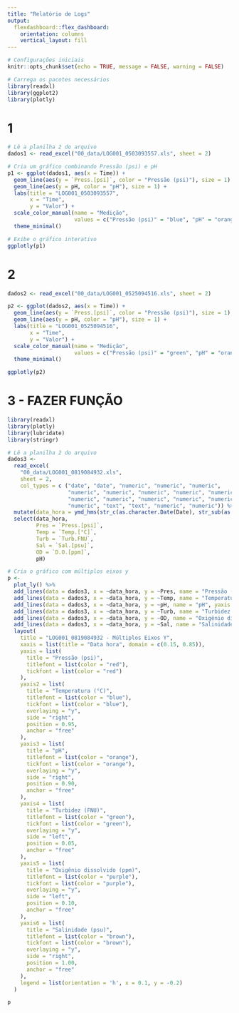 ```yaml
---
title: "Relatório de Logs"
output: 
  flexdashboard::flex_dashboard:
    orientation: columns
    vertical_layout: fill
---
```


```r
# Configurações iniciais
knitr::opts_chunk$set(echo = TRUE, message = FALSE, warning = FALSE)

# Carrega os pacotes necessários
library(readxl)
library(ggplot2)
library(plotly)
```

# 1
```r
# Lê a planilha 2 do arquivo
dados1 <- read_excel("00_data/LOG001_0503093557.xls", sheet = 2)

# Cria um gráfico combinando Pressão (psi) e pH
p1 <- ggplot(dados1, aes(x = Time)) +
  geom_line(aes(y = `Press.[psi]`, color = "Pressão (psi)"), size = 1) +
  geom_line(aes(y = pH, color = "pH"), size = 1) +
  labs(title = "LOG001_0503093557",
       x = "Time",
       y = "Valor") +
  scale_color_manual(name = "Medição", 
                     values = c("Pressão (psi)" = "blue", "pH" = "orange")) +
  theme_minimal()

# Exibe o gráfico interativo
ggplotly(p1)

```

# 2
```r
dados2 <- read_excel("00_data/LOG001_0525094516.xls", sheet = 2)

p2 <- ggplot(dados2, aes(x = Time)) +
  geom_line(aes(y = `Press.[psi]`, color = "Pressão (psi)"), size = 1) +
  geom_line(aes(y = pH, color = "pH"), size = 1) +
  labs(title = "LOG001_0525094516",
       x = "Time",
       y = "Valor") +
  scale_color_manual(name = "Medição", 
                     values = c("Pressão (psi)" = "green", "pH" = "orange")) +
  theme_minimal()

ggplotly(p2)
```

# 3 - FAZER FUNÇÃO
```r
library(readxl)
library(plotly)
library(lubridate)
library(stringr)

# Lê a planilha 2 do arquivo
dados3 <-
  read_excel(
    "00_data/LOG001_0819084932.xls",
    sheet = 2,
    col_types = c ("date", "date", "numeric", "numeric", "numeric",
                   "numeric", "numeric", "numeric", "numeric", "numeric",
                   "numeric", "numeric", "numeric", "numeric", "numeric",
                   "numeric", "text", "text", "numeric", "numeric")) %>%
  mutate(data_hora = ymd_hms(str_c(as.character.Date(Date), str_sub(as.character.Date(Time), 12, 19)))) %>%
  select(data_hora,
         Pres = `Press.[psi]`,
         Temp = `Temp.[°C]`,
         Turb = `Turb.FNU`,
         Sal = `Sal.[psu]`,
         OD = `D.O.[ppm]`,
         pH)

# Cria o gráfico com múltiplos eixos y
p <-
  plot_ly() %>%
  add_lines(data = dados3, x = ~data_hora, y = ~Pres, name = "Pressão (psi)", line = list(color = "red")) %>%
  add_lines(data = dados3, x = ~data_hora, y = ~Temp, name = "Temperatura (°C)", yaxis = "y2", line = list(color = "blue")) %>%
  add_lines(data = dados3, x = ~data_hora, y = ~pH, name = "pH", yaxis = "y3", line = list(color = "orange")) %>%
  add_lines(data = dados3, x = ~data_hora, y = ~Turb, name = "Turbidez (FNU)", yaxis = "y4", line = list(color = "green")) %>%
  add_lines(data = dados3, x = ~data_hora, y = ~OD, name = "Oxigênio dissolvido (ppm)", yaxis = "y5", line = list(color = "purple")) %>%
  add_lines(data = dados3, x = ~data_hora, y = ~Sal, name = "Salinidade (psu)", yaxis = "y6", line = list(color = "brown")) %>%
  layout(
    title = "LOG001_0819084932 - Múltiplos Eixos Y",
    xaxis = list(title = "Data hora", domain = c(0.15, 0.85)),
    yaxis = list(
      title = "Pressão (psi)",
      titlefont = list(color = "red"),
      tickfont = list(color = "red")
    ),
    yaxis2 = list(
      title = "Temperatura (°C)",
      titlefont = list(color = "blue"),
      tickfont = list(color = "blue"),
      overlaying = "y",
      side = "right",
      position = 0.95,
      anchor = "free"
    ),
    yaxis3 = list(
      title = "pH",
      titlefont = list(color = "orange"),
      tickfont = list(color = "orange"),
      overlaying = "y",
      side = "right",
      position = 0.90,
      anchor = "free"
    ),
    yaxis4 = list(
      title = "Turbidez (FNU)",
      titlefont = list(color = "green"),
      tickfont = list(color = "green"),
      overlaying = "y",
      side = "left",
      position = 0.05,
      anchor = "free"
    ),
    yaxis5 = list(
      title = "Oxigênio dissolvido (ppm)",
      titlefont = list(color = "purple"),
      tickfont = list(color = "purple"),
      overlaying = "y",
      side = "left",
      position = 0.10,
      anchor = "free"
    ),
    yaxis6 = list(
      title = "Salinidade (psu)",
      titlefont = list(color = "brown"),
      tickfont = list(color = "brown"),
      overlaying = "y",
      side = "right",
      position = 1.00,
      anchor = "free"
    ),
    legend = list(orientation = 'h', x = 0.1, y = -0.2)
  )

p

```
